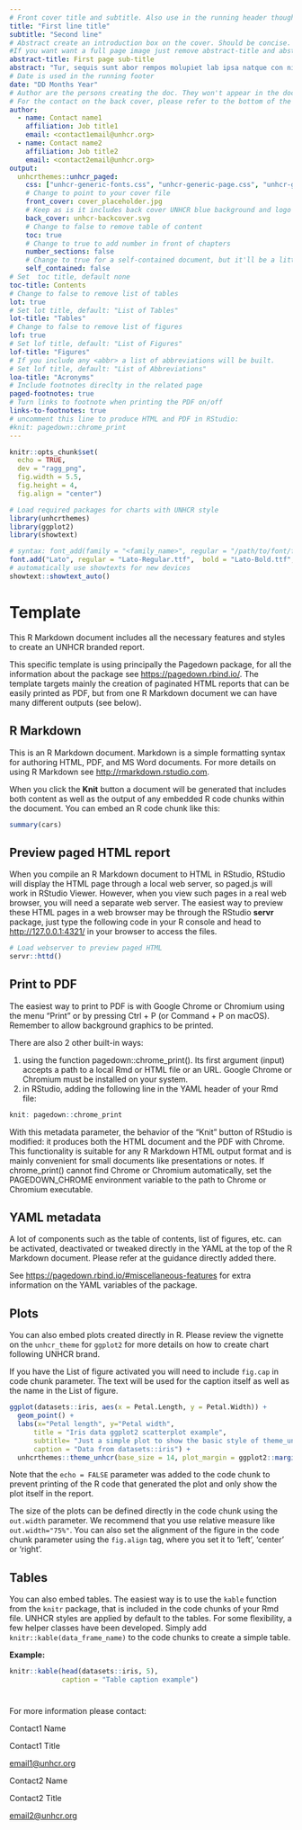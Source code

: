 ```yaml
---
# Front cover title and subtitle. Also use in the running header thoughout the document
title: "First line title"
subtitle: "Second line"
# Abstract create an introduction box on the cover. Should be concise.
#If you want want a full page image just remove abstract-title and abstract from the YAML
abstract-title: First page sub-title
abstract: "Tur, sequis sunt abor rempos molupiet lab ipsa natque con niminve llesequos derro restes serionet autasperit ut estrum, ut quia excero et vit voloreic torum quae erias earchil explique pe officabo"
# Date is used in the running footer
date: "DD Months Year"
# Author are the persons creating the doc. They won't appear in the doc but will be part of the DOM.
# For the contact on the back cover, please refer to the bottom of the Rmd and ammend accordingly.
author:
  - name: Contact name1
    affiliation: Job title1
    email: <contact1email@unhcr.org>
  - name: Contact name2
    affiliation: Job title2
    email: <contact2email@unhcr.org>
output:
  unhcrthemes::unhcr_paged:
    css: ["unhcr-generic-fonts.css", "unhcr-generic-page.css", "unhcr-generic.css"]
    # Change to point to your cover file
    front_cover: cover_placeholder.jpg
    # Keep as is it includes back cover UNHCR blue background and logo
    back_cover: unhcr-backcover.svg
    # Change to false to remove table of content
    toc: true
    # Change to true to add number in front of chapters
    number_sections: false
    # Change to true for a self-contained document, but it'll be a litte slower for Pandoc to render
    self_contained: false
# Set  toc title, default none
toc-title: Contents
# Change to false to remove list of tables
lot: true
# Set lot title, default: "List of Tables"
lot-title: "Tables"
# Change to false to remove list of figures
lof: true
# Set lof title, default: "List of Figures"
lof-title: "Figures"
# If you include any <abbr> a list of abbreviations will be built.
# Set lof title, default: "List of Abbreviations"
loa-title: "Acronyms"
# Include footnotes direclty in the related page
paged-footnotes: true
# Turn links to footnote when printing the PDF on/off
links-to-footnotes: true
# uncomment this line to produce HTML and PDF in RStudio:
#knit: pagedown::chrome_print
---
```


```r
knitr::opts_chunk$set(
  echo = TRUE,
  dev = "ragg_png",
  fig.width = 5.5,
  fig.height = 4,
  fig.align = "center")
```

```r
# Load required packages for charts with UNHCR style 
library(unhcrthemes)
library(ggplot2)
library(showtext)

# syntax: font_add(family = "<family_name>", regular = "/path/to/font/file")
font.add("Lato", regular = "Lato-Regular.ttf",  bold = "Lato-Bold.ttf", italic = "Lato-Italic.ttf")
# automatically use showtexts for new devices
showtext::showtext_auto()

```

# Template

::: {.lead .unhcr-grey}
This R Markdown document includes all the necessary features and styles to create an UNHCR branded report.
:::

This specific template is using principally the Pagedown package, for all the information about the package see <https://pagedown.rbind.io/>. The template targets mainly the creation of paginated HTML reports that can be easily printed as PDF, but from one R Markdown document we can have many different outputs (see below).

## R Markdown

This is an R Markdown document. Markdown is a simple formatting syntax for authoring HTML, PDF, and MS Word documents. For more details on using R Markdown see <http://rmarkdown.rstudio.com>.

When you click the **Knit** button a document will be generated that includes both content as well as the output of any embedded R code chunks within the document. You can embed an R code chunk like this:

```r
summary(cars)
```

## Preview paged HTML report

When you compile an R Markdown document to HTML in RStudio, RStudio will display the HTML page through a local web server, so paged.js will work in RStudio Viewer. However, when you view such pages in a real web browser, you will need a separate web server. The easiest way to preview these HTML pages in a web browser may be through the RStudio **servr** package, just type the following code in your R console and head to <http://127.0.0.1:4321/> in your browser to access the files.

```r
# Load webserver to preview paged HTML 
servr::httd()
```

## Print to PDF

The easiest way to print to PDF is with Google Chrome or Chromium using the menu “Print” or by pressing Ctrl + P (or Command + P on macOS). Remember to allow background graphics to be printed.

There are also 2 other built-in ways:

1. using the function pagedown::chrome_print(). Its first argument (input) accepts a path to a local Rmd or HTML file or an URL. Google Chrome or Chromium must be installed on your system.
2. in RStudio, adding the following line in the YAML header of your Rmd file:

```r
knit: pagedown::chrome_print
```

With this metadata parameter, the behavior of the “Knit” button of RStudio is modified: it produces both the HTML document and the PDF with Chrome. This functionality is suitable for any R Markdown HTML output format and is mainly convenient for small documents like presentations or notes.
If chrome_print() cannot find Chrome or Chromium automatically, set the PAGEDOWN_CHROME environment variable to the path to Chrome or Chromium executable.

## YAML metadata

A lot of components such as the table of contents, list of figures, etc. can be activated, deactivated or tweaked directly in the YAML at the top of the R Markdown document. Please refer at the guidance directly added there.

See <https://pagedown.rbind.io/#miscellaneous-features> for extra information on the YAML variables of the package.

## Plots

You can also embed plots created directly in R. Please review the vignette on the `unhcr_theme` for `ggplot2` for more details on how to create chart following UNHCR brand.

If you have the List of figure activated you will need to include `fig.cap` in code chunk parameter. The text will be used for the caption itself as well as the name in the List of figure.


```r
ggplot(datasets::iris, aes(x = Petal.Length, y = Petal.Width)) +
  geom_point() +
  labs(x="Petal length", y="Petal width",
      title = "Iris data ggplot2 scatterplot example",
      subtitle= "Just a simple plot to show the basic style of theme_unhcr",
      caption = "Data from datasets::iris") +
  unhcrthemes::theme_unhcr(base_size = 14, plot_margin = ggplot2::margin(15, 15, 15, 15))
```

Note that the `echo = FALSE` parameter was added to the code chunk to prevent printing of the R code that generated the plot and only show the plot itself in the report.

The size of the plots can be defined directly in the code chunk using the `out.width` parameter. We recommend that you use relative measure like `out.width="75%"`. You can also set the alignment of the figure in the code chunk parameter using the `fig.align` tag, where you set it to 'left', 'center' or 'right'.

## Tables

You can also embed tables. The easiest way is to use the `kable` function from the `knitr` package, that is included in the code chunks of your Rmd file. UNHCR styles are applied by default to the tables. For some flexibility, a few helper classes have been developed. Simply add `knitr::kable(data_frame_name)` to the code chunks to create a simple table.

**Example:**

```r
knitr::kable(head(datasets::iris, 5),
             caption = "Table caption example")
```

::: {.back-cover}

::: {.back-header}
<h1 class="back-title"></h1>
<h1 class="back-subtitle"></h1>
:::

::: {.back-footer}
For more information please contact:

::: {.back-contact}
[Contact1 Name]{.back-name}

Contact1 Title

[email1@unhcr.org](mailto:email1@unhcr.org)
:::

::: {.back-contact}
[Contact2 Name]{.back-name}

Contact2 Title

[email2@unhcr.org](mailto:email2@unhcr.org)
:::

:::

:::
